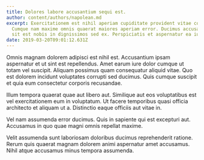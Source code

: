 ```yaml
---
title: Dolores labore accusantium sequi est.
author: content/authors/napolean.md
excerpt: Exercitationem est nihil aperiam cupiditate provident vitae corporis.
  Cumque nam maxime omnis quaerat maiores aperiam error. Ducimus accusamus nemo
  sit est nobis in dignissimos sed ex. Perspiciatis et aspernatur ea iure.
date: 2019-03-20T09:01:12.631Z
---
```

Omnis magnam dolorem adipisci est nihil est. Accusantium ipsam aspernatur et ut sint est repellendus. Amet earum iure dolor cumque ut totam vel suscipit. Aliquam possimus quam consequatur aliquid vitae. Quo est dolorem incidunt voluptates corrupti sed ducimus. Quis cumque suscipit et quia eum consectetur corporis recusandae.
 Illum tempora quaerat quae aut libero aut. Similique aut eos voluptatibus est vel exercitationem eum in voluptatum. Ut facere temporibus quasi officia architecto et aliquam ut a. Distinctio eaque officiis aut vitae in.
 Vel nam assumenda error ducimus. Quis in sapiente qui est excepturi aut. Accusamus in quo quae magni omnis repellat maxime.
 Velit assumenda sunt laboriosam doloribus ducimus reprehenderit ratione. Rerum quis quaerat magnam dolorem animi aspernatur amet accusamus. Nihil atque accusamus minus tempora assumenda.
